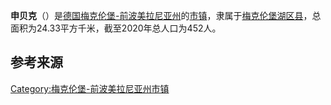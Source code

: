 {{noteTA|G1=德国地名|G2=Landkreis|G3=单位}}
{{Infobox settlement
| name = 申贝克
| native_name = {{lang|de|Schönbeck}}
| settlement_type = {{GER}}[[市镇_(德国)|市镇]]
| image_skyline = Rattey Schloss 2011-05-06 246.JPG
| image_caption = 申贝克风光
| image_flag = 
| image_seal = 
| image_map = Schönbeck in MBS.svg
| map_caption = 申贝克在梅克伦堡湖区县的位置
| pushpin_map = Germany
| pushpin_relief = Relief Map of Germany.svg
| pushpin_label_position = left
| pushpin_map_caption = 申贝克在德国的位置
| subdivision_type = 国家
| subdivision_name = {{GER}}
| subdivision_type1 = [[联邦州_(德国)|州]]
| subdivision_name1 = [[梅克伦堡-前波美拉尼亚州|梅克伦堡-前波美拉尼亚州]]
| subdivision_type2 = [[县_(德国)|县]]
| subdivision_name2 = [[梅克伦堡湖区县|梅克伦堡湖区县]]
| seat = Karl-Liebknecht-Platz 1<br>17348 Woldegk
| leader_party = [[无党籍|无党籍]]
| leader_title = [[市长|市长]]
| leader_name = Detlef Penseler
| elevation_m = 44
| area_footnotes = 
| area_total_km2 = 24.33
| population_as_of = 2019年12月31日
| population_footnotes = 
| population_total = 452
| population_density_km2 = auto
| timezone = [[欧洲中部时间|CET]]
| utc_offset = +1
| timezone_DST = [[欧洲中部夏令时间|CEST]]
| utc_offset_DST = +2
| coordinates = {{coord|53|35|00|N|13|34|00|E|display=inline,title|region:DE_type:city}}
| postal_code_type = [[德国邮政编码列表|邮政编码]]
| postal_code = 17349
| registration_plate_type = [[德国车辆号牌|车辆号牌]]
| registration_plate = MSE, AT, DM, MC, MST, MÜR, NZ, RM, WRN
| footnotes = 资料最后更新：{{date|2021-01-31|iso}}
}}
'''申贝克'''（{{lang-de|Schönbeck}}）是[[德国|德国]][[梅克伦堡-前波美拉尼亚州|梅克伦堡-前波美拉尼亚州]]的[[市镇_(德国)|市镇]]，隶属于[[梅克伦堡湖区县|梅克伦堡湖区县]]，总面积为24.33平方千米，截至2020年总人口为452人。

== 参考来源 ==
{{reflist}}

{{梅克伦堡湖区县行政区划}}
{{Authority control}}
{{DEFAULTSORT:Schönbeck}}
[[Category:梅克伦堡-前波美拉尼亚州市镇|Category:梅克伦堡-前波美拉尼亚州市镇]]